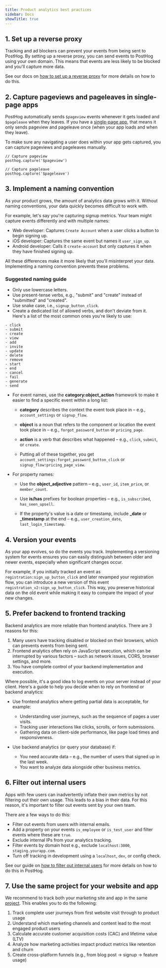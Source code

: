 ```yaml
---
title: Product analytics best practices
sidebar: Docs
showTitle: true
---
```


## 1. Set up a reverse proxy

Tracking and ad blockers can prevent your events from being sent to PostHog. By setting up a reverse proxy, you can send events to PostHog using your own domain. This means that events are less likely to be blocked and you'll capture more data.

See our docs on [how to set up a reverse proxy](/docs/advanced/proxy) for more details on how to do this.

## 2. Capture pageviews and pageleaves in single-page apps

PostHog automatically sends `$pageview` events whenever it gets loaded and `$pageleave` when they leaves. If you have a [single-page app](/tutorials/single-page-app-pageviews), that means it only sends pageview and pageleave once (when your app loads and when they leave).

To make sure any navigating a user does within your app gets captured, you can capture pageviews and pageleaves manually.

```js-web
// Capture pageview
posthog.capture('$pageview')

// Capture pageleave
posthog.capture('$pageleave')
```

## 3. Implement a naming convention

As your product grows, the amount of analytics data grows with it. Without naming conventions, your data quickly becomes difficult to work with.

For example, let's say you're capturing signup metrics. Your team might capture events differently and with multiple names:

- Web developer: Captures `Create Account` when a user clicks a button to begin signing up.
- iOS developer: Captures the same event but names it `user_sign_up`.
- Android developer: Calls it `create-account` but only captures it when they have finished signing up.

All these differences make it more likely that you'll misinterpret your data. Implementing a naming convention prevents these problems.

### Suggested naming guide

- Only use lowercase letters.
- Use present-tense verbs, e.g., "submit" and "create" instead of "submitted" and "created".
- Use snake case, i.e., `signup_button_click`.
- Create a dedicated list of allowed verbs, and don't deviate from it. Here's a list of the most common ones you're likely to use:
```
- click
- submit
- create
- view
- add
- invite
- update
- delete
- remove
- start
- end
- cancel
- fail
- generate
- send
```

- For event names, use the **category:object_action** framework to make it easier to find a specific event within a long list:

  - **category** describes the context the event took place in – e.g., `account_settings` or `signup_flow`.

  - **object** is a noun that refers to the component or location the event took place in – e.g., `forgot_password_button` or `pricing_page`.

  - **action** is a verb that describes what happened – e.g., `click`, `submit`, or `create`.

  - Putting all of these together, you get `account_settings:forgot_password_button_click` or `signup_flow:pricing_page_view`.

- For property names:

  - Use the **object_adjective** pattern – e.g., `user_id`, `item_price`, or `member_count`.

  - Use **is/has** prefixes for boolean properties – e.g., `is_subscribed`, `has_seen_upsell`.

  - If the property's value is a date or timestamp, include **_date** or **_timestamp** at the end – e.g., `user_creation_date`, `last_login_timestamp`.

## 4. Version your events

As your app evolves, so do the events you track. Implementing a versioning system for events ensures you can easily distinguish between older and newer events, especially when significant changes occur.

For example, if you initially tracked an event as `registration:sign_up_button_click` and later revamped your registration flow, you can introduce a new version of this event `registration_v2:sign_up_button_click`. This way, you preserve historical data on the old event while making it easy to compare the impact of your new changes.

## 5. Prefer backend to frontend tracking

Backend analytics are more reliable than frontend analytics. There are 3 reasons for this:

1. Many users have tracking disabled or blocked on their browsers, which can prevents events from being sent.
2. Frontend analytics often rely on JavaScript execution, which can be interrupted by various factors – such as network issues, CORS, browser settings, and more.
3. You have complete control of your backend implementation and execution.

Where possible, it's a good idea to log events on your server instead of your client. Here's a guide to help you decide when to rely on frontend or backend analytics:

- Use frontend analytics where getting partial data is acceptable, for example:
  - Understanding user journeys, such as the sequence of pages a user visits.
  - Tracking user interactions like clicks, scrolls, or form submissions.
  - Gathering data on client-side performance, like page load times and responsiveness.

- Use backend analytics (or query your database) if:
  - You need accurate data – e.g., the number of users that signed up in the last week.
  - You want to analyze data alongside other business metrics.

## 6. Filter out internal users

Apps with few users can inadvertently inflate their own metrics by not filtering out their own usage. This leads to a bias in their data. For this reason, it's important to filter out events sent by your own team. 

There are a few ways to do this:
- Filter out events from users with internal emails.
- Add a property on your events `is_employee` or `is_test_user` and filter events where these are `true`.
- Exclude internal IPs from your analytics tracking.
- Filter events by domain host e.g., exclude `localhost:3000`, `staging.yourapp.com`.
- Turn off tracking in development using a `localhost`, `dev`, or config check.

See our guide on [how to filter out internal users](/tutorials/filter-internal-users) for more details on how to do this in PostHog.

## 7. Use the same project for your website and app

We recommend to track both your marketing site and app in the same [project](/docs/settings/projects). This enables you to do the following:

1. Track complete user journeys from first website visit through to product usage
2. Understand which marketing channels and content lead to the most engaged product users
3. Calculate accurate customer acquisition costs (CAC) and lifetime value (LTV)
4. Analyze how marketing activities impact product metrics like retention and churn
5. Create cross-platform funnels (e.g., from blog post → signup → feature usage)
